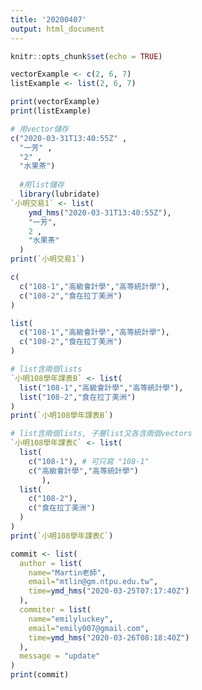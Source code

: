 ```yaml
---
title: '20200407'
output: html_document
---
```


```r
knitr::opts_chunk$set(echo = TRUE)
```

```r
vectorExample <- c(2, 6, 7)
listExample <- list(2, 6, 7)

print(vectorExample)
print(listExample)
```

```r
# 用vector儲存
c("2020-03-31T13:40:55Z" ,
  "一芳" ,
  "2" ,
  "水果茶")
  
  #用list儲存
  library(lubridate)
`小明交易1` <- list(
    ymd_hms("2020-03-31T13:40:55Z"),
    "一芳",
    2 ,
    "水果茶"
  )
print(`小明交易1`)
```
```r
c(
  c("108-1","高級會計學","高等統計學"), 
  c("108-2","食在拉丁美洲") 
)
```
```r
list(
  c("108-1","高級會計學","高等統計學"),
  c("108-2","食在拉丁美洲")
)
```
```r
# list含兩個lists
`小明108學年課表B` <- list(
  list("108-1","高級會計學","高等統計學"),
  list("108-2","食在拉丁美洲")
)
print(`小明108學年課表B`)
```
```r
# list含兩個lists, 子層list又各含兩個vectors
`小明108學年課表C` <- list(
  list(
    c("108-1"), # 可只寫 "108-1"
    c("高級會計學","高等統計學")
       ),
  list(
    c("108-2"),
    c("食在拉丁美洲")
  )
)
print(`小明108學年課表C`)
```
```r
commit <- list(
  author = list(
    name="Martin老師", 
    email="mtlin@gm.ntpu.edu.tw", 
    time=ymd_hms("2020-03-25T07:17:40Z")
  ),
  commiter = list(
    name="emilyluckey", 
    email="emily007@gmail.com", 
    time=ymd_hms("2020-03-26T08:18:40Z")
  ),
  message = "update"
)
print(commit)
```

















